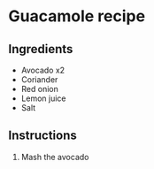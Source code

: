# Guacamole recipe

## Ingredients
- Avocado x2  
- Coriander  
- Red onion  
- Lemon juice  
- Salt  

## Instructions
1. Mash the avocado

